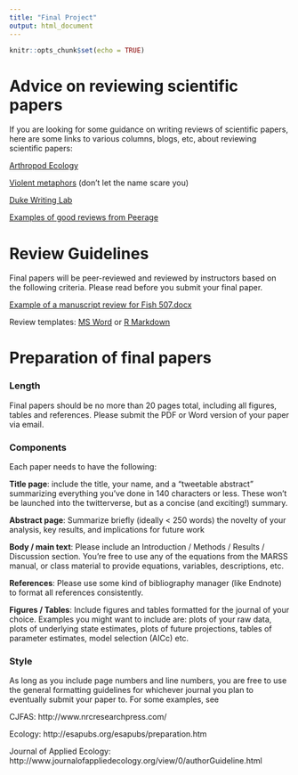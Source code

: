 ```yaml
---
title: "Final Project"
output: html_document
---
```


```r
knitr::opts_chunk$set(echo = TRUE)
```


# Advice on reviewing scientific papers

If you are looking for some guidance on writing reviews of scientific papers, here are some links to various columns, blogs, etc, about reviewing scientific papers:

[Arthropod Ecology](http://arthropodecology.com/2012/02/29/how-to-review-a-scientific-paper/)

[Violent metaphors](http://violentmetaphors.com/2013/12/13/how-to-become-good-at-peer-review-a-guide-for-young-scientists/)
(don't let the name scare you)

[Duke Writing Lab](http://twp.duke.edu/uploads/media_items/scientificarticlereview.original.pdf)

[Examples of good reviews from Peerage](http://www.peerageofscience.org/review/review-examples/)


# Review Guidelines

Final papers will be peer-reviewed and reviewed by instructors based on the following criteria. Please read before you submit your final paper.

[Example of a manuscript review for Fish 507.docx](Files/MANUSCRIPT REVIEW FOR FISH 507.docx)

Review templates: [MS Word](Files/review_template.docx) or [R Markdown](Files/review_template.Rmd)


# Preparation of final papers

### Length

Final papers should be no more than 20 pages total, including all figures, tables and references. Please submit the PDF or Word version of your paper via email.

### Components

Each paper needs to have the following:

**Title page**: include the title, your name, and a "tweetable abstract" summarizing everything you've done in 140 characters or less. These won't be launched into the twitterverse, but as a concise (and exciting!) summary. 

**Abstract page**: Summarize briefly (ideally < 250 words) the novelty of your analysis, key results, and implications for future work

**Body / main text**: Please include an Introduction / Methods / Results / Discussion section. You're free to use any of the equations from the MARSS manual, or class material to provide equations, variables, descriptions, etc. 

**References**: Please use some kind of bibliography manager (like Endnote) to format all references consistently. 

**Figures / Tables**: Include figures and tables formatted for the journal of your choice. Examples you might want to include are: plots of your raw data, plots of underlying state estimates, plots of future projections, tables of parameter estimates, model selection (AICc) etc. 

### Style

As long as you include page numbers and line numbers, you are free to use the general formatting guidelines for whichever journal you plan to eventually submit your paper to. For some examples, see 

CJFAS: http://www.nrcresearchpress.com/

Ecology: http://esapubs.org/esapubs/preparation.htm

Journal of Applied Ecology: http://www.journalofappliedecology.org/view/0/authorGuideline.html